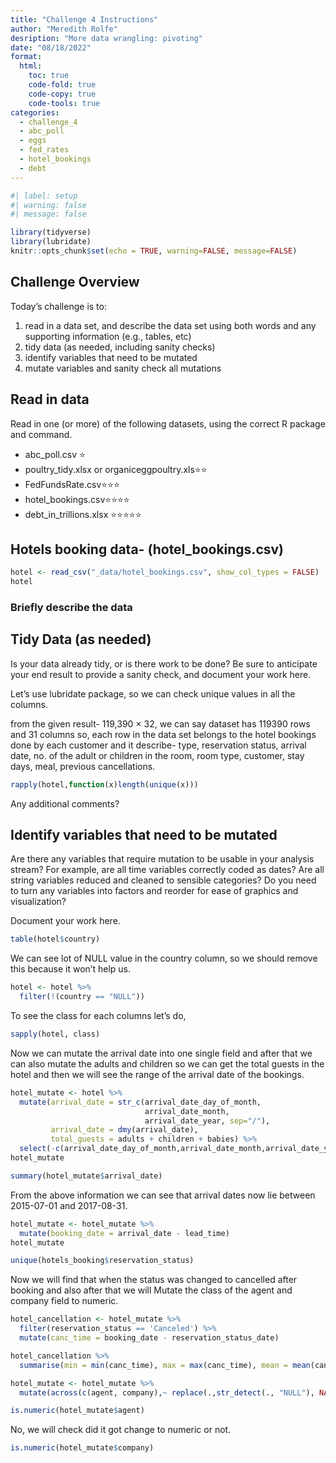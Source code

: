 ```yaml
---
title: "Challenge 4 Instructions"
author: "Meredith Rolfe"
desription: "More data wrangling: pivoting"
date: "08/18/2022"
format:
  html:
    toc: true
    code-fold: true
    code-copy: true
    code-tools: true
categories:
  - challenge_4
  - abc_poll
  - eggs
  - fed_rates
  - hotel_bookings
  - debt
---
```


```r
#| label: setup
#| warning: false
#| message: false

library(tidyverse)
library(lubridate)
knitr::opts_chunk$set(echo = TRUE, warning=FALSE, message=FALSE)
```

## Challenge Overview

Today's challenge is to:

1)  read in a data set, and describe the data set using both words and any supporting information (e.g., tables, etc)
2)  tidy data (as needed, including sanity checks)
3)  identify variables that need to be mutated
4)  mutate variables and sanity check all mutations

## Read in data

Read in one (or more) of the following datasets, using the correct R package and command.

-   abc_poll.csv ⭐
-   poultry_tidy.xlsx or organiceggpoultry.xls⭐⭐
-   FedFundsRate.csv⭐⭐⭐
-   hotel_bookings.csv⭐⭐⭐⭐
-   debt_in_trillions.xlsx ⭐⭐⭐⭐⭐

## Hotels booking data- (hotel_bookings.csv)

```r
hotel <- read_csv("_data/hotel_bookings.csv", show_col_types = FALSE)
hotel
```

### Briefly describe the data

## Tidy Data (as needed)

Is your data already tidy, or is there work to be done? Be sure to anticipate your end result to provide a sanity check, and document your work here.

Let's use lubridate package, so we can check unique values in all the columns.

from the given result- 119,390 × 32, we can say dataset has 119390 rows and 31 columns so, each row in the data set belongs to the hotel bookings done by each customer and it describe- type, reservation status, arrival date, no. of the adult or children in the room, room type, customer, stay days, meal, previous cancellations.

```r
rapply(hotel,function(x)length(unique(x)))
```

Any additional comments?

## Identify variables that need to be mutated

Are there any variables that require mutation to be usable in your analysis stream? For example, are all time variables correctly coded as dates? Are all string variables reduced and cleaned to sensible categories? Do you need to turn any variables into factors and reorder for ease of graphics and visualization?

Document your work here.

```r
table(hotel$country)
```

We can see lot of NULL value in the country column, so we should remove this because it won't help us.

```r
hotel <- hotel %>% 
  filter(!(country == "NULL"))
```

To see the class for each columns let's do,

```r
sapply(hotel, class)
```

Now we can mutate the arrival date into one single field and after that we can also mutate the adults and children so we can get the total guests in the hotel and then we will see the range of the arrival date of the bookings.

```r
hotel_mutate <- hotel %>% 
  mutate(arrival_date = str_c(arrival_date_day_of_month,
                              arrival_date_month,
                              arrival_date_year, sep="/"),
         arrival_date = dmy(arrival_date),
         total_guests = adults + children + babies) %>% 
  select(-c(arrival_date_day_of_month,arrival_date_month,arrival_date_year))
hotel_mutate
```

```r
summary(hotel_mutate$arrival_date)
```

From the above information we can see that arrival dates now lie between 2015-07-01 and 2017-08-31.

```r
hotel_mutate <- hotel_mutate %>%
  mutate(booking_date = arrival_date - lead_time)
hotel_mutate
```

```r
unique(hotels_booking$reservation_status)
```

Now we will find that when the status was changed to cancelled after booking and also after that we will Mutate the class of the agent and company field to numeric.\

```r
hotel_cancellation <- hotel_mutate %>%
  filter(reservation_status == 'Canceled') %>%
  mutate(canc_time = booking_date - reservation_status_date)

hotel_cancellation %>%
  summarise(min = min(canc_time), max = max(canc_time), mean = mean(canc_time), median = median(canc_time))
```

```r
hotel_mutate <- hotel_mutate %>%
  mutate(across(c(agent, company),~ replace(.,str_detect(., "NULL"), NA))) %>% mutate_at(vars(agent, company),as.numeric)

is.numeric(hotel_mutate$agent)
```

No, we will check did it got change to numeric or not.

```r
is.numeric(hotel_mutate$company)
```
